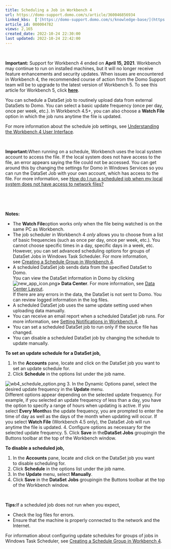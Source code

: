 ```yaml
---
title: Scheduling a Job in Workbench 4
url: https://domo-support.domo.com/s/article/360046856934
linked_kbs:  ['[https://domo-support.domo.com/s/knowledge-base/](https://domo-support.domo.com/s/knowledge-base/)', '[https://domo-support.domo.com/s/](https://domo-support.domo.com/s/)', '[https://domo-support.domo.com/s/topic/0TO5w000000ZammGAC](https://domo-support.domo.com/s/topic/0TO5w000000ZammGAC)', '[https://domo-support.domo.com/s/topic/0TO5w000000ZaoPGAS](https://domo-support.domo.com/s/topic/0TO5w000000ZaoPGAS)', '[https://domo-support.domo.com/s/topic/0TO5w000000ZapSGAS](https://domo-support.domo.com/s/topic/0TO5w000000ZapSGAS)', '[https://domo-support.domo.com/s/article/360043212294](https://domo-support.domo.com/s/article/360043212294)', '[https://domo-support.domo.com/s/article/360047403773](https://domo-support.domo.com/s/article/360047403773)', '[https://domo-support.domo.com/s/article/360046761214](https://domo-support.domo.com/s/article/360046761214)', '[https://domo-support.domo.com/s/article/360046857074](https://domo-support.domo.com/s/article/360046857074)', '[https://domo-support.domo.com/s/article/360047553253](https://domo-support.domo.com/s/article/360047553253)', '[https://domo-support.domo.com/s/article/360047494393](https://domo-support.domo.com/s/article/360047494393)', '[https://domo-support.domo.com/s/article/360046856934](https://domo-support.domo.com/s/article/360046856934)', '[https://domo-support.domo.com/s/topic/0TO5w000000ZapSGAS/workbench-4](https://domo-support.domo.com/s/topic/0TO5w000000ZapSGAS/workbench-4)', '[https://domo-support.domo.com/s/article/360043429933](https://domo-support.domo.com/s/article/360043429933)', '[https://domo-support.domo.com/s/article/360043429953](https://domo-support.domo.com/s/article/360043429953)', '[https://domo-support.domo.com/s/article/360042925494](https://domo-support.domo.com/s/article/360042925494)', '[https://domo-support.domo.com/s/article/4408174643607](https://domo-support.domo.com/s/article/4408174643607)', '[https://domo-support.domo.com/s/article/360043429913](https://domo-support.domo.com/s/article/360043429913)', '[https://domo-support.domo.com/s/login/](https://domo-support.domo.com/s/login/)']
article_id: 000004782
views: 2,165
created_date: 2022-10-24 22:30:00
last updated: 2022-10-24 22:42:00
---
```






 

**Important:** Support for Workbench 4 ended on **April 15, 2021**. Workbench may continue to run on installed machines, but it will no longer receive feature enhancements and security updates. When issues are encountered in Workbench 4, the recommended course of action from the Domo Support team will be to upgrade to the latest version of Workbench 5. To see this article for Workbench 5, click [**here**](/s/article/360043212294).



You can schedule a DataSet job to routinely upload data from external DataSets to Domo. You can select a basic update frequency (once per day, once per week, etc.). In Workbench 4.5+, you can also choose a **Watch File** option in which the job runs anytime the file is updated. 


For more information about the schedule job settings, see [Understanding the Workbench 4 User Interface](/s/article/360047403773 "Understanding the Workbench 4 User Interface").




 

**Important:**When running on a schedule, Workbench uses the local system account to access the file. If the local system does not have access to the file, an error appears saying the file could not be accessed. You can get around this by changing the settings for Domo in Windows Services so you can run the DataSet Job with your own account, which has access to the file. For more information, see [How do I run a scheduled job when my local system does not have access to network files?](/s/article/360046761214 "Workbench 4 FAQs")



 




 


**Notes:**


* The **Watch File**option works only when the file being watched is on the same PC as Workbench.
* The job scheduler in Workbench 4 *only* allows you to choose from a list of basic frequencies (such as once per day, once per week, etc.). You cannot choose specific times in a day, specific days in a week, etc. However, you can set advanced scheduling options for groups of DataSet Jobs in Windows Task Scheduler. For more information, see [Creating a Schedule Group in Workbench 4](/s/article/360046857074 "Creating a Schedule Group in Workbench 4").
* A scheduled DataSet job sends data from the specified DataSet to Domo.  
 You can view the DataSet information in Domo by clicking ![new_app_icon.png](new_app_icon.png)**> Data Center**. For more information, see [Data Center Layout](https://domo-support.domo.com/s/article/360047553253?language=en_US).  
 If there are any errors in the data, the DataSet is not sent to Domo. You can review logged information in the log files.
* A scheduled DataSet job uses the same update setting used when uploading data manually.
* You can receive an email report when a scheduled DataSet job runs. For more information, see [Setting Notifications in Workbench 4](/s/article/360047494393 "Setting Notifications in Workbench 4").
* You can set a scheduled DataSet job to run only if the source file has changed.
* You can disable a scheduled DataSet job by changing the schedule to update manually.






**To set an update schedule for a DataSet job,**


1. In the **Accounts** pane, locate and click on the DataSet job you want to set an update schedule for.
2. Click **Schedule** in the options list under the job name.  
   
 ![wb4_schedule_option.png](wb4_schedule_option.png)
3. In the Dynamic Options panel, select the desired update frequency in the **Update** menu.  
 Different options appear depending on the selected update frequency. For example, if you selected an update frequency of less than a day, you have the option to specify a range of hours when updating is active. If you select **Every Mont****h**as the update frequency, you are prompted to enter the time of day as well as the days of the month when updating will occur. If you select **Watch File** (Workbench 4.5 only), the DataSet Job will run anytime the file is updated.
4. Configure options as necessary for the selected update frequency.
5. Click **Save** in the**DataSet Jobs** groupingin the Buttons toolbar at the top of the Workbench window.


**To disable a scheduled job,**


1. In the **Accounts** pane, locate and click on the DataSet job you want to disable scheduling for.
2. Click **Schedule** in the options list under the job name.
3. In the **Update** menu, select **Manually**.
4. Click **Save** in the **DataSet** **Jobs** groupingin the Buttons toolbar at the top of the Workbench window.




 


**Tips:**If a scheduled job does not run when you expect,


* Check the log files for errors.
* Ensure that the machine is properly connected to the network and the Internet.






For information about configuring update schedules for groups of jobs in Windows Task Scheduler, see [Creating a Schedule Group in Workbench 4](/s/article/360046857074 "Creating a Schedule Group in Workbench 4").

